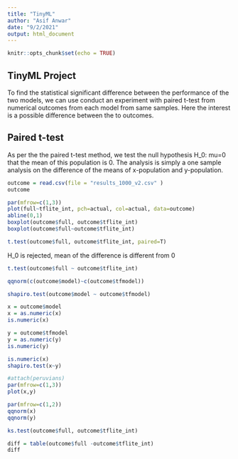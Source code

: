 ```yaml
---
title: "TinyML"
author: "Asif Anwar"
date: "9/2/2021"
output: html_document
---
```


```r
knitr::opts_chunk$set(echo = TRUE)
```


## TinyML Project

To find the statistical significant difference between the performance of the two models, we can use conduct an experiment with paired t-test from numerical outcomes from each model from same samples. Here the interest is a possible difference between the to outcomes. 

## Paired t-test 
As per the the paired t-test method, we test the null hypothesis H_0: mu=0 that the mean of this population is 0. The analysis is simply a one sample analysis on the difference of the means of x-population and y-population. 

```r
outcome = read.csv(file = "results_1000_v2.csv" )
outcome
```


```r
par(mfrow=c(1,3))
plot(full~tflite_int, pch=actual, col=actual, data=outcome)
abline(0,1)
boxplot(outcome$full, outcome$tflite_int)
boxplot(outcome$full~outcome$tflite_int)

```

```r
t.test(outcome$full, outcome$tflite_int, paired=T)
```

H_0 is rejected, mean of the difference is different from 0 

```r
t.test(outcome$full ~ outcome$tflite_int)
```


```r
qqnorm(c(outcome$model)~c(outcome$tfmodel))
```

```r
shapiro.test(outcome$model ~ outcome$tfmodel)
```


```r
x = outcome$model
x = as.numeric(x)
is.numeric(x)

y = outcome$tfmodel
y = as.numeric(y)
is.numeric(y)
```


```r
is.numeric(x)
shapiro.test(x~y)
```

```r
#attach(peruvians)
par(mfrow=c(1,3))
plot(x,y)
```

```r
par(mfrow=c(1,2))
qqnorm(x)
qqnorm(y)
```


```r
ks.test(outcome$full, outcome$tflite_int)
```


```r
diff = table(outcome$full -outcome$tflite_int)
diff
```

```r

```

